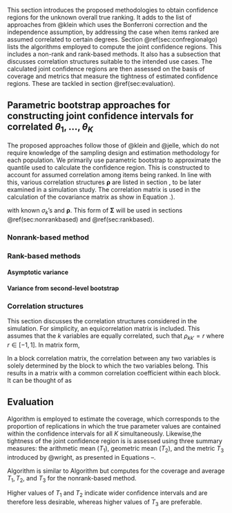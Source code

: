 This section introduces the proposed methodologies to obtain confidence regions for the unknown overall true ranking. It adds to the list of approaches from @klein which uses the Bonferroni correction and the independence assumption, by addressing the case when items ranked are assumed correlated to certain degrees. Section \@ref(sec:confregionalgo) lists the algorithms employed to compute the joint confidence regions. This includes a non-rank and rank-based methods. It also has a subsection that discusses correlation structures suitable to the intended use cases. The calculated joint confidence regions are then assessed on the basis of coverage and metrics that measure the tightness of estimated confidence regions. These are tackled in section \@ref(sec:evaluation).

## Parametric bootstrap approaches for constructing joint confidence intervals for correlated $\theta_1, \dots, \theta_K$ {#sec:confregionalgo}

The proposed approaches follow those of @klein and @jelle, which do not require knowledge of the sampling design and estimation methodology for each population. We primarily use parametric bootstrap to approximate the quantile used to calculate the confidence region. This is constructed to account for assumed correlation among items being ranked. In line with this, various correlation structures $\boldsymbol{\rho}$ are listed in section \ref{sec:corrstructures}, to be later examined in a simulation study. The correlation matrix is used in the calculation of the covariance matrix as show in Equation \ref{eq:sigma_matrix}.).

\begin{equation}
  \boldsymbol{\Sigma} = \boldsymbol{\Delta}^{1/2} \boldsymbol{\rho} \boldsymbol{\Delta}^{1/2}; \quad \boldsymbol{\Delta} = \text{diag} \left\{ \sigma^2_1, \sigma^2_2, \dots, \sigma^2_K \right\}
  \label{eq:sigma_matrix}
\end{equation} with known $\sigma_k$'s and $\boldsymbol{\rho}$. This form of $\boldsymbol{\Sigma}$ will be used in sections \@ref(sec:nonrankbased) and \@ref(sec:rankbased).

### Nonrank-based method {#sec:nonrankbased}

\begin{algorithm}[H]
    \caption{Computation of Joint Confidence Region} 
    \label{alg:nonrank_ci}
    Let the data be represented by $\boldsymbol{\hat \theta} = \left( \hat \theta_1, \hat \theta_2, \dots, \hat \theta_K \right)'$ and suppose that $\boldsymbol{\Sigma}$ is known
    \begin{algorithmic}[1]
        \For {$b = 1, 2, \dots, B$}
                \State Generate $\boldsymbol{\hat\theta}^*_b \sim N_K \left( \boldsymbol{\hat\theta}, \boldsymbol{\Sigma}\right)$ and write $\boldsymbol{\hat\theta}^*_b = \left( \hat\theta^*_{b1}, \hat\theta^*_{b2}, \dots, \hat\theta^*_{bK} \right)' $
                \State Compute $t^*_b = \underset{1 \leq k \leq K}{\max} \Bigg| \frac{\hat\theta^*_{bk} - \hat\theta^*_{k}}{\sigma_k} \Bigg|$
        \EndFor
        \State Compute the $\left(1-\alpha\right)$-sample quantile of $t^*_1, t^*_2, \dots, t^*_B$, call this $\hat{t}$.
        \State The joint confidence region of $\theta_1, \theta_2, \dots, \theta_K$ is given by 
        \Statex \begin{minipage}{\linewidth}
    \centering
$\mathfrak{R} = \left[ \hat\theta_1 \pm \hat t \times \sigma_1  \right] \times \left[ \hat\theta_2 \pm \hat t \times \sigma_2  \right] \times \dots \times \left[ \hat\theta_K \pm \hat t \times \sigma_K  \right]$
    \end{minipage}
    \end{algorithmic} 
\end{algorithm}

### Rank-based methods {#sec:rankbased}

\FloatBarrier

#### Asymptotic variance

\begin{algorithm}[H]
    \caption{Computation of Joint Confidence Region} 
    \label{alg:rank_asymp}
    Let the data consist of $\boldsymbol{\hat{\theta}} = \left( {\hat\theta_1, \hat\theta_2, \dots, \hat\theta_K} \right)$ and suppose $\boldsymbol{\Sigma}$
    \begin{algorithmic}[1]
    \For {$b = 1, 2, \dots, B$}
        \State \begin{minipage}[t]{\dimexpr\linewidth-\algorithmicindent}
            Generate $\boldsymbol{\hat\theta}^*_b = \left( \hat{\theta}^*_{b1}, \hat{\theta}^*_{b2}, \dots, \hat{\theta}^*_{bK} \right)' \sim N_K \left( \boldsymbol{\hat \theta}, \boldsymbol {\Sigma} \right)$ and let $\hat{\theta}_{b(1)}, \hat{\theta}_{b(2)}, \dots, \hat{\theta}_{b(K)}$ be the corresponding ordered values 
        \end{minipage}
        \State \begin{minipage}[t]{\dimexpr\linewidth-\algorithmicindent}
            Compute $\hat\sigma^*_{b(k)} = \sqrt{\text{kth ordered value among} \ \left\{ \hat{\theta}^{*2}_{b1} + \sigma_1^2, \hat{\theta}^{*2}_{b2} + \sigma_2^2, \dots, \hat{\theta}^{*2}_{bK} + \sigma_K^2 \right\} - \hat {\theta}^{*2}_{(k)}}$
        \end{minipage}
        \State Compute $t^*_b = \underset{1 \leq k \leq K}{\max} \Bigg| \frac{\hat\theta^*_{b(k)} - \hat\theta^*_{k}}{\sigma^*_{b(k)}} \Bigg|$
    \EndFor
    \State Compute the $\left(1-\alpha\right)$-sample quantile of $t^*_1, t^*_2, \dots, t^*_B$, call this $\hat{t}$.
    \State The joint confidence region of $\theta_{(1)}, \theta_{(2)}, \dots, \theta_{(K)}$ is given by
        \Statex \begin{minipage}{\linewidth}
        \centering
        $\mathfrak{R} = \left[ \hat\theta_{(1)} \pm \hat t \times \hat\sigma_{(1)}  \right] \times \left[ \hat\theta_{(2)} \pm \hat t \times \hat\sigma_{(2)}  \right] \times \dots \times \left[ \hat\theta_{(K)} \pm \hat t \times \hat\sigma_{(K)}  \right]$
        \end{minipage}
        where $\hat \sigma_{(k)}$ is computed as
        \Statex \begin{minipage}{\linewidth}
    \centering
$\hat\sigma_{(k)} = \sqrt{\text{kth ordered value among} \ \left\{ \hat{\theta}^{2}_{1} + \sigma_1^2, \hat{\theta}^{2}_{2} + \sigma_2^2, \dots, \hat{\theta}^{2}_{K} + \sigma_K^2 \right\} - \hat {\theta}^{2}_{(k)}}$
\end{minipage}
    \end{algorithmic} 
\end{algorithm}

\FloatBarrier

#### Variance from second-level bootstrap

\begin{algorithm}[H]
    \caption{Computation of Joint Confidence Region} 
    \label{alg:rank_secondlevelbs}
    \begin{algorithmic}[1]
        \For {$b = 1, 2, \dots, B$}
            \State \begin{minipage}[t]{\dimexpr\linewidth-\algorithmicindent} 
                Generate $\hat{\boldsymbol{\theta}}^*_b = \left( \hat{\theta}^*_{b1}, \hat{\theta}^*_{b2}, \dots, \hat{\theta}^*_{bK} \right)' \sim N_K \left( \hat{\boldsymbol{\theta}}, \boldsymbol {\Sigma} \right)$ and let $\hat{\theta}_{b(1)}^*, \hat{\theta}_{b(2)}^*, \dots, \hat{\theta}_{b(K)}^*$ be the corresponding ordered values of $\hat{\theta}_{b1}^*, \hat{\theta}_{b2}^*, \dots, \hat{\theta}_{bK}^*$
            \end{minipage}
            \For {$c = 1, 2, \dots, C$}
                \State \begin{minipage}[t]{\dimexpr\linewidth-\algorithmicindent} Generate $\hat{\boldsymbol{\theta}}^{**}_{bc} = \left( \hat{\theta}^{**}_{bc1}, \hat{\theta}^{**}_{bc2}, \dots, \hat{\theta}^{**}_{bcK} \right) \sim N_K \left( \hat{\boldsymbol{\theta}}_b^*, \boldsymbol {\Sigma} \right)$ and let $\hat{\theta}^{**}_{bc(1)}, \hat{\theta}^{**}_{bc(2)}, \dots, \hat{\theta}^{**}_{bc(K)}$ be the corresponding ordered values of $\hat{\theta}_{b1}^*, \hat{\theta}_{b2}^*, \dots, \hat{\theta}_{bK}^*$
                \end{minipage}
                \State Compute
                    $\displaystyle \hat{\sigma}^*_{b(k)} = \frac{\sum^C_{c=1} \left( \hat \theta^{**}_{bc(k)} - \bar {\hat\theta}^{**}_{b \cdot (k)} \right)^2}{C-1}; \quad \bar {\hat\theta}^{**}_{b\cdot(k)} = \frac{1}{C} \sum^C_{c=1} {\hat\theta}^{**}_{bc(k)}$
                \EndFor
        \State Compute
                    $t_b^* = \underset{1 \leq k <K}{\max} \Bigg \lvert \frac{\hat{\theta}^*_{b(k)}-\hat{\theta}_{(k)}}{\hat \sigma ^* _{b(k)}} \Bigg \rvert$
        \EndFor
        \State Compute the $\left( 1-\alpha \right)$-sample quantile of $t^*_1, t^*_1, \dots, t^*_B$, call this $\hat t$.
        \State The joint confidence region of $\theta_{(1)}, \theta_{(2)}, \dots, \theta_{(K)}$ is
            \Statex \begin{minipage}{\linewidth}
            \centering
            $\mathfrak{R} = \left[ \hat\theta_{(1)} \pm \hat t \times \hat\sigma_{(1)}  \right] \times \left[ \hat\theta_{(2)} \pm \hat t \times \hat\sigma_{(2)}  \right] \times \dots \times \left[ \hat\theta_{(K)} \pm \hat t \times \hat\sigma_{(K)}  \right]$
        \end{minipage}
        where $\hat \sigma_{(k)}$ is computed as
        \Statex \begin{minipage}{\linewidth}
    \centering
$\displaystyle \hat \sigma_{(k)} = \frac{\sum^B_{b=1} \left( \hat \theta^*_{b(k)} - \bar {\hat\theta}^*_{\cdot (k)} \right)^2}{B-1}; \quad \bar {\hat\theta}^*_{\cdot(k)} = \frac{1}{B} \sum^B_{b=1} {\hat\theta}^*_{b(k)}$
\end{minipage}
    \end{algorithmic} 
\end{algorithm}

### Correlation structures {#sec:corrstructures}

This section discusses the correlation structures considered in the simulation. For simplicity, an equicorrelation matrix is included. This assumes that the $k$ variables are equally correlated, such that $\rho_{kk'}=r$ where $r \in [-1,1]$. In matrix form,

\begin{equation}
  \mathbf{R}_{eq} = \left( 1-r \right) \mathbf{I}_K + r \boldsymbol{1}_K \boldsymbol{1}'_K = 
\begin{bmatrix}
1 & r & \cdots & r \\
r & 1 & \cdots & r \\
\vdots & \vdots & \ddots & \vdots \\
r & r & \cdots & 1
\end{bmatrix}_{K \times K}
  \label{eq:equicorrelation}
\end{equation}

In a block correlation matrix, the correlation between any two variables is solely determined by the block to which the two variables belong. This results in a matrix with a common correlation coefficient within each block. It can be thought of as 

\begin{equation}
  \mathbf{R}_{block} = 
\begin{bmatrix}
\mathbf{R}_{eq,\rho_{11}} & \rho_{12}\mathbf{1}_{n_1 \times n_2} & \cdots & \rho_{1G}\mathbf{1}_{n_1 \times n_G} \\
\rho_{12}\mathbf{1}_{n_1 \times n_2} & \mathbf{R}_{eq,\rho_{22}} & \cdots & \rho_{2G}\mathbf{1}_{n_2 \times n_G} \\
\vdots & \vdots & \ddots & \vdots \\
\rho_{1G}\mathbf{1}_{n_1 \times n_G} & \rho_{2G}\mathbf{1}_{n_2 \times n_G} & \cdots & \mathbf{R}_{eq,\rho_{GG}}
\end{bmatrix}_{K \times K}
  \label{eq:blockcorrelation}
\end{equation}

## Evaluation {#sec:evaluation}

Algorithm \ref{alg:parametricbs_cov} is employed to estimate the coverage, which corresponds to the proportion of replications in which the true parameter values are contained within the confidence intervals for all $K$ simultaneously. Likewise,the tightness of the joint confidence region is is assessed using three summary measures: the arithmetic mean ($T_1$), geometric mean ($T_2$), and the metric $T_3$ introduced by @wright, as presented in Equations \ref{eq:t1}–\ref{eq:t3}.

Algorithm \ref{alg:nonrank_cov} is similar to Algorithm \ref{alg:parametricbs_cov} but computes for the coverage and average $T_1, T_2,$ and $T_3$ for the nonrank-based method.

\begin{algorithm}[H]
    \caption{Computation of Coverage Probability for Nonrank-based Method} 
    \label{alg:nonrank_cov}
    For given values of $\theta_1, \theta_2, \dots, \theta_K$ and $\boldsymbol{\Sigma}$
    \begin{algorithmic}[1] % Start algorithmic block
            \For {$\text{replications} = 1, 2, \dots, 5000$}
            \State Generate $\boldsymbol{\hat\theta} \sim N_K(\boldsymbol{\theta}, \boldsymbol{\Sigma})$
            \State Compute the rectangular confidence region $\mathfrak{R}$ using Algorithm \ref{alg:nonrank_ci}.
            \State Check if $\left( \theta_1, \theta_2, \dots, \theta_K\right) \in \mathfrak{R}$ and compute $T_1, T_2$, and $T_3$.
        \EndFor
    \State Compute the proportion of times that the condition in step 4 is satisfied and the average of $T_1, T_2$, and $T_3$.
    \end{algorithmic} % End algorithmic block
\end{algorithm}

\begin{equation}
  T_1 = \frac{1}{K} \sum^K_{k=1} \Big | \Lambda_{Ok} \Big|
  \label{eq:t1}
\end{equation} \begin{equation}
  T_2 = \prod^K_{k=1} \Big | \Lambda_{Ok} \Big|
  \label{eq:t2}
\end{equation}

\begin{equation}
  T_3 = 1 - \frac{K + \sum^K_{k=1} \big | \Lambda_{Ok} \big|}{K^2}
  \label{eq:t3}
\end{equation} Higher values of $T_1$ and $T_2$ indicate wider confidence intervals and are therefore less desirable, whereas higher values of $T_3$ are preferable.

\begin{algorithm}[H]
    \caption{Computation of Coverage Probability for Parametric Bootstrap} 
    \label{alg:parametricbs_cov}
    For given values of $\boldsymbol{\Sigma}$ and $\theta_1, \theta_2, \dots, \theta_K$ with corresponding $\theta_{(1)}, \theta_{(2)}, \dots, \theta_{(K)}$
    \begin{algorithmic}[1] % Start algorithmic block
            \For {$\text{replications} = 1, 2, \dots, 5000$}
            \State Generate $\boldsymbol{\hat\theta} \sim N_K(\boldsymbol{\theta}, \boldsymbol{\Sigma})$
            \State Compute the rectangular confidence region $\mathfrak{R}$ using Algorithm \ref{alg:rank_asymp} and \ref{alg:rank_secondlevelbs}.
            \State Check if $\left( \theta_{(1)}, \theta_{(2)}, \dots, \theta_{(K)}\right) \in \mathfrak{R}$ and compute $T_1$, $T_2$, and $T_3$
        \EndFor
    \State Compute the proportion of times that the condition in step 4 is satisfied and the average of $T_1, T_2$, and $T_3$.
    \end{algorithmic} % End algorithmic block
\end{algorithm}
